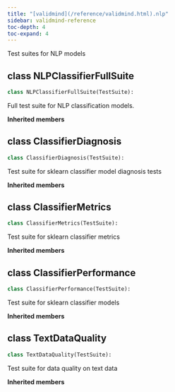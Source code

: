 ```yaml
---
title: "[validmind](/reference/validmind.html).nlp"
sidebar: validmind-reference
toc-depth: 4
toc-expand: 4
---
```


Test suites for NLP models

## [class]{.muted} NLPClassifierFullSuite

<!-- class.qmd.jinja2 - class definition -->

```python
class NLPClassifierFullSuite(TestSuite):
```

Full test suite for NLP classification models.

**Inherited members**

## [class]{.muted} ClassifierDiagnosis

<!-- class.qmd.jinja2 - class definition -->

```python
class ClassifierDiagnosis(TestSuite):
```

Test suite for sklearn classifier model diagnosis tests

**Inherited members**

## [class]{.muted} ClassifierMetrics

<!-- class.qmd.jinja2 - class definition -->

```python
class ClassifierMetrics(TestSuite):
```

Test suite for sklearn classifier metrics

**Inherited members**

## [class]{.muted} ClassifierPerformance

<!-- class.qmd.jinja2 - class definition -->

```python
class ClassifierPerformance(TestSuite):
```

Test suite for sklearn classifier models

**Inherited members**

## [class]{.muted} TextDataQuality

<!-- class.qmd.jinja2 - class definition -->

```python
class TextDataQuality(TestSuite):
```

Test suite for data quality on text data

**Inherited members**
